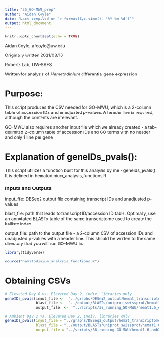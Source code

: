---
title: "35_GO-MWU_prep"
author: "Aidan Coyle"
date: "Last compiled on `r format(Sys.time(), '%Y-%m-%d')`"
output: html_document
---

```{r setup, include=FALSE}
knitr::opts_chunk$set(echo = TRUE)
```

Aidan Coyle, afcoyle@uw.edu

Originally written 2021/03/10

Roberts Lab, UW-SAFS

Written for analysis of _Hematodinium_ differential gene expression

# Purpose:

This script produces the CSV needed for GO-MWU, which is a 2-column table of accession IDs and unadjusted p-values. A header line is required, although the contents are irrelevant.

GO-MWU also requires another input file which we already created - a tab-delimited 2-column table of accession IDs and GO terms with no header and only 1 line per gene

# Explanation of geneIDs_pvals():

This script utilizes a function built for this analysis by me - geneids_pvals(). It is defined in hematodinium_analysis_functions.R

### Inputs and Outputs

input_file: DESeq2 output file containing transcript IDs and unadjusted p-values

blast_file: path that leads to transcript ID/accession ID table. Optimally, use an annotated BLASTx table of the same transcriptome used to create the kallisto index

output_file: path to the output file - a 2-column CSV of accession IDs and unadjusted p-values with a header line. This should be written to the same directory that you will run GO-MWU in.

```{r pkgsnfunctions, message=FALSE}
library(tidyverse)

source("hematodinium_analysis_functions.R")

```

# Obtaining CSVs

```{r geneIDs_pvals} 
# Elevated Day 0 vs. Elevated Day 2, indiv. libraries only
geneIDs_pvals(input_file <-  "../graphs/DESeq2_output/hemat_transcriptomev1.6/elev0_vs_elev2_indiv/AllGenes_wcols.txt",
              blast_file <-  "../output/BLASTs/uniprot_swissprot/hemat1.6_blastxres.tab",
              output_file  <-  "../scripts/36_running_GO-MWU/hemat1.6_elev0_vs_elev2_indiv_pvals.csv")

# Ambient Day 2 vs. Elevated Day 2, indiv. libraries only
geneIDs_pvals(input_file = "../graphs/DESeq2_output/hemat_transcriptomev1.6/amb2_vs_elev2_indiv/AllGenes_wcols.txt",
              blast_file = "../output/BLASTs/uniprot_swissprot/hemat1.6_blastxres.tab",
              output_file = "../scripts/36_running_GO-MWU/hemat1.6_amb2_vs_elev2_indiv_pvals.csv")
```
